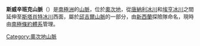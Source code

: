 {{coord|81|42|S|159|0|E|display=title}}

'''斯威辛班克山脈'''（{{lang-en|Swithinbank Range}}）是[[南極洲|南極洲]]的[[山脈|山脈]]，位於[[奧次地|奧次地]]，從[[唐納利冰川|唐納利冰川]]和[[埃亨冰川|埃亨冰川]]之間延伸至[[斯塔肖特冰川|斯塔肖特冰川]]西面，屬於[[邱吉爾山脈|邱吉爾山脈]]的一部分，由[[新西蘭|新西蘭]]探險隊命名，現時由[[南極條約體系|南極條約體系]]管理。

{{DEFAULTSORT:Swithinbank Range}}
[[Category:奧次地山脈|Category:奧次地山脈]]


{{OatesLand-geo-stub}}